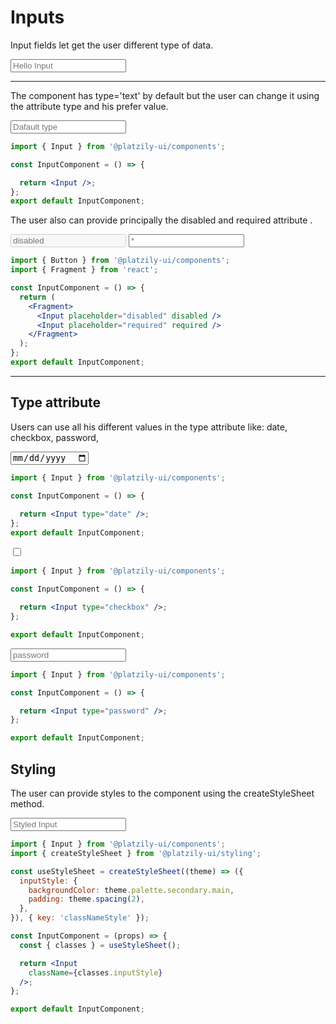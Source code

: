 
# Inputs

Input fields let get the user  different type of data.


<div style={{marginTop: 50, display: 'flex', alignItems:'center', flexDirection:'column', gap:'15px', justifyContent: 'center', padding: '15px', backgroundColor:'#F4F8FB', borderRadius:'5px'}}>
  <Input placeholder="Hello Input"  />
</div>

------

The component has type='text' by default but the user can change it using the attribute type and his prefer value.

<div style={{ display: 'flex', alignItems:'center', flexDirection:'column', gap:'15px', justifyContent: 'center', padding: '15px'}}>
  <Input placeholder="Dafault type"  />

</div>

```jsx
import { Input } from '@platzily-ui/components';

const InputComponent = () => {

  return <Input />;
};
export default InputComponent;
```

 The user also can provide principally the disabled and required attribute .

 <div style={{ display: 'flex', alignItems:'center', flexDirection:'column', gap:'15px', justifyContent: 'center', padding: '15px'}}>
  <Input placeholder="disabled" disabled />
  <Input placeholder="*" required />
</div>

```jsx
import { Button } from '@platzily-ui/components';
import { Fragment } from 'react';

const InputComponent = () => {
  return (
    <Fragment>
      <Input placeholder="disabled" disabled />
      <Input placeholder="required" required />
    </Fragment>
  );
};
export default InputComponent;
```


------

## Type attribute

Users can use all his different values in the type attribute like: date, checkbox, password, 

<div style={{ display: 'flex', alignItems:'center', flexDirection:'column', gap:'15px', justifyContent: 'center', padding: '15px'}}>
  <Input type="date" />
</div>

```jsx
import { Input } from '@platzily-ui/components';

const InputComponent = () => {

  return <Input type="date" />;
};
export default InputComponent;
```

<div style={{ display: 'flex', alignItems:'center', flexDirection:'column', gap:'15px', justifyContent: 'center', padding: '15px'}}>
  <Input type="checkbox" />
</div>

```jsx
import { Input } from '@platzily-ui/components';

const InputComponent = () => {

  return <Input type="checkbox" />;
};

export default InputComponent;
```

<div style={{ display: 'flex', alignItems:'center', flexDirection:'column', gap:'15px', justifyContent: 'center', padding: '15px'}}>
  <Input placeholder="password" type="password" />
</div>

```jsx
import { Input } from '@platzily-ui/components';

const InputComponent = () => {

  return <Input type="password" />;
};

export default InputComponent;
```

## Styling

The user can provide styles to the component using the createStyleSheet method.

<div style={{ display: 'flex', alignItems:'center', flexDirection:'column', gap:'15px', justifyContent: 'center', padding: '15px'}}>
  <Input placeholder="Styled Input"  />
</div>

```jsx
import { Input } from '@platzily-ui/components';
import { createStyleSheet } from '@platzily-ui/styling';

const useStyleSheet = createStyleSheet((theme) => ({
  inputStyle: {
    backgroundColor: theme.palette.secondary.main,
    padding: theme.spacing(2),
  },
}), { key: 'classNameStyle' });

const InputComponent = (props) => {
  const { classes } = useStyleSheet();

  return <Input
    className={classes.inputStyle}
  />;
};

export default InputComponent;
```
